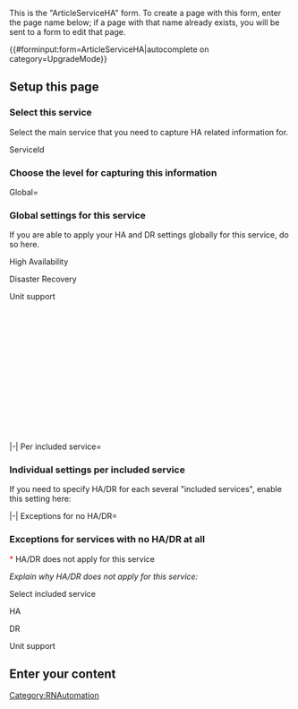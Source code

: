 <noinclude>
This is the "ArticleServiceHA" form.
To create a page with this form, enter the page name below;
if a page with that name already exists, you will be sent to a form to edit that page.


{{#forminput:form=ArticleServiceHA|autocomplete on category=UpgradeMode}}

</noinclude><includeonly>
<div id="wikiPreview" style="display: none; padding-bottom: 25px; margin-bottom: 25px; border-bottom: 1px solid #AAAAAA;"></div>
{{{for template|ArticleServiceHA}}}

==Setup this page==
===Select this service===
Select the main service that you need to capture HA related information for.
<div class="col-md-2 form-label">ServiceId</div>
<div class="col-md-10">{{{field|ServiceId|input type=tokens|cargo table=Service|cargo field=Id|mapping template=ServiceMap|mandatory}}}</div>

===Choose the level for capturing this information===


<tabber>
Global=
<div style="height:400px">
===Global settings for this service===

If you are able to apply your HA and DR settings globally for this service, do so here. 

<div class="col-md-2 form-label">High Availability</div> 
<div class="col-md-10">{{{field|HA|input type=tokens|cargo table=HAType|cargo field=Id|mapping template=HATypeMap|existing values only}}}</div>

<div class="col-md-2 form-label">Disaster Recovery</div>
<div class="col-md-10">{{{field|DR|input type=tokens|cargo table=DRType|cargo field=Id|mapping template=DRTypeMap|existing values only}}}</div>

<div class="col-md-2 form-label">Unit support {{FormTip|Select which unit type this service supports: 
* Primary unit only
* Primary or secondary unit
}}</div>
<div class="col-md-10">{{{field|PrimaryUnit|input type=dropdown|cargo table=PrimaryUnitValues|cargo field=Id|mapping template=PrimaryUnitValuesMap}}}</div>

</div>
|-|
Per included service=

===Individual settings per included service===
If you need to specify HA/DR for each several "included services", enable this setting here:{{{field|AddIncluded|input type=checkbox|show on select=IncludedService}}}


<div id="IncludedService">

{{{field|IncludedServiceHA|holds template}}}
</div>
|-|
Exceptions for no HA/DR=
===Exceptions for services with no HA/DR at all===
<span style="color:red">*</span> HA/DR does not apply for this service
{{{field|NoHA|input type=checkbox|show on select=NoHA}}}
<div id="NoHA">
''Explain why HA/DR does not apply for this service:
''
{{{field|Notes|input type=textarea|editor=visualeditor}}}
</div>
</tabber>


{{{end template}}}

{{{for template|IncludedServiceHA|multiple|embed in field=ArticleServiceHA[IncludedServiceHA]|displayed fields when minimized=IncludedServiceHA}}}
<div class="col-md-2 form-label">Select included service</div>
<div class="col-md-10">{{{field|IncludedServiceId|input type=tokens|values dependent on=IncludedService[ServiceId]|cargo table=IncludedService|cargo field=Id|mapping template=IncludedServiceMap}}}</div>
<div class="col-md-2 form-label">HA</div>
<div class="col-md-10">{{{field|IncludedServiceHA|input type=tokens|cargo table=HAType|cargo field=Id|mapping template=HATypeMap}}}</div>
<div class="col-md-2 form-label">DR</div>
<div class="col-md-10">{{{field|IncludedServiceDR|input type=tokens|cargo table=DRType|cargo field=Id|mapping template=DRTypeMap}}}</div>
<div class="col-md-2 form-label">Unit support</div>
<div class="col-md-10">{{{field|IncludedServicePrimaryUnit|input type=dropdown|cargo table=PrimaryUnitValues|cargo field=Id|mapping template=PrimaryUnitValuesMap}}}</div>

{{{end template}}}

==Enter your content==
{{{standard input|free text|editor=visualeditor}}}

{{{standard input|summary}}}

{{{standard input|minor edit}}} {{{standard input|watch}}}

{{{standard input|save}}} {{{standard input|preview}}} {{{standard input|changes}}} {{{standard input|cancel}}}
</includeonly>
{{FormCSS}}

<noinclude>[[Category:RNAutomation]]</noinclude>